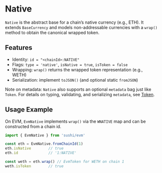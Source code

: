# Native

`Native` is the abstract base for a chain’s native currency (e.g., ETH). It extends `BaseCurrency` and models non-addressable currencies with a `wrap()` method to obtain the canonical wrapped token.

## Features

- Identity: `id = "<chainId>:NATIVE"`
- Flags: `type = 'native'`, `isNative = true`, `isToken = false`
- Wrapping: `wrap()` returns the wrapped token representation (e.g., WETH)
- Serialization: implement `toJSON()` (and optional static `fromJSON`)

Note on metadata: `Native` also supports an optional `metadata` bag just like `Token`. For details on typing, validating, and serializing `metadata`, see [Token](/sdk/primitives/token#metadata).

## Usage Example

On EVM, `EvmNative` implements `wrap()` via the `WNATIVE` map and can be constructed from a chain id.

```ts twoslash
import { EvmNative } from 'sushi/evm'

const eth = EvmNative.fromChainId(1)
eth.isNative        // true
eth.id              // '1:NATIVE'

const weth = eth.wrap() // EvmToken for WETH on chain 1
weth.isToken        // true
```
